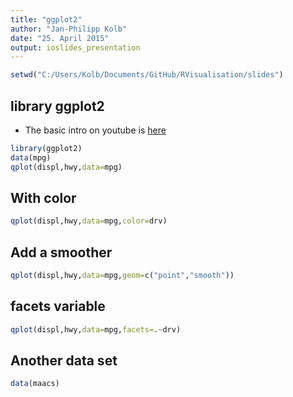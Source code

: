 ```yaml
---
title: "ggplot2"
author: "Jan-Philipp Kolb"
date: "25. April 2015"
output: ioslides_presentation
---
```


```r
setwd("C:/Users/Kolb/Documents/GitHub/RVisualisation/slides")
```


## library ggplot2

- The basic intro on youtube is [here](https://www.youtube.com/watch?v=HeqHMM4ziXA)

```r
library(ggplot2)
data(mpg)
qplot(displ,hwy,data=mpg)
```


## With color

```r
qplot(displ,hwy,data=mpg,color=drv)
```

## Add a smoother

```r
qplot(displ,hwy,data=mpg,geom=c("point","smooth"))
```

## facets variable

```r
qplot(displ,hwy,data=mpg,facets=.~drv)
```

## Another data set

```r
data(maacs)
```

